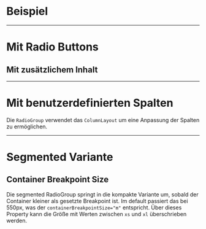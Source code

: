 # Beispiel

<LiveCodeEditor />

---

# Mit Radio Buttons

<LiveCodeEditor example="buttons" editorCollapsed />

## Mit zusätzlichem Inhalt

<LiveCodeEditor example="content" editorCollapsed />

---

# Mit benutzerdefinierten Spalten

Die `RadioGroup` verwendet das `ColumnLayout` um eine Anpassung der Spalten zu
ermöglichen.

<LiveCodeEditor example="customColumns" editorCollapsed />

---

# Segmented Variante

<LiveCodeEditor example="segmented" editorCollapsed />

## Container Breakpoint Size

Die segmented RadioGroup springt in die kompakte Variante um, sobald der
Container kleiner als gesetzte Breakpoint ist. Im default passiert das bei
550px, was der `containerBreakpointSize="m"` entspricht. Über dieses Property
kann die Größe mit Werten zwischen `xs` und `xl` überschrieben werden.

<LiveCodeEditor example="breakpoints" editorCollapsed />
